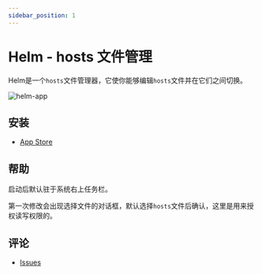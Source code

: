 ```yaml
---
sidebar_position: 1
---
```



# Helm - hosts 文件管理

Helm是一个`hosts`文件管理器，它使你能够编辑`hosts`文件并在它们之间切换。

![helm-app](https://user-images.githubusercontent.com/1193966/165983377-ad03ab24-26d4-46f6-a313-2b39b9713d13.png)

## 安装

* <a href="https://apps.apple.com/cn/app/id1099472017">App Store</a>

## 帮助

启动后默认驻于系统右上任务栏。

<ReactPlayer controls url='https://user-images.githubusercontent.com/1193966/169488957-0c88d5f0-a9e0-4a2c-94c6-8c2f99481b5e.mov' />

第一次修改会出现选择文件的对话框，默认选择`hosts`文件后确认，这里是用来授权读写权限的。

## 评论
* <a href="https://github.com/leibnizli/Helm/issues">Issues</a>
